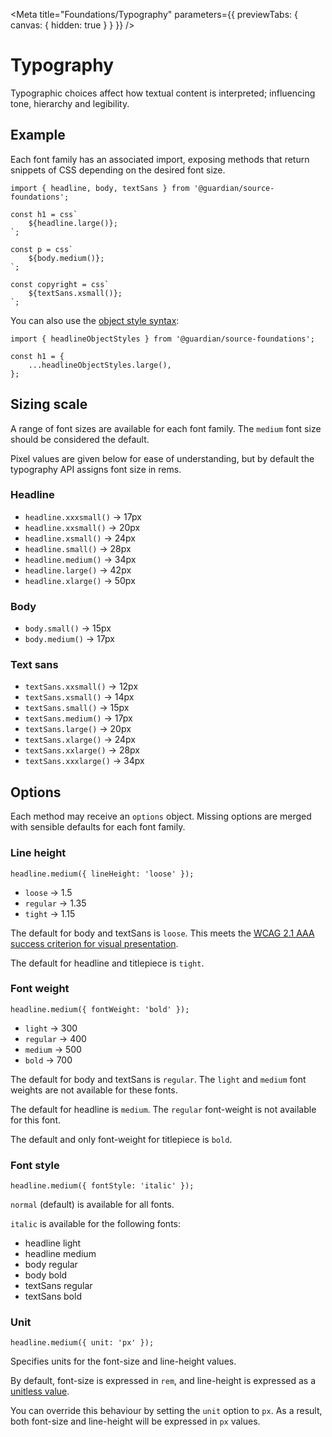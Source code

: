 
<Meta
	title="Foundations/Typography"
	parameters={{ previewTabs: { canvas: { hidden: true } } }}
/>

# Typography

Typographic choices affect how textual content is interpreted; influencing tone,
hierarchy and legibility.

## Example

Each font family has an associated import, exposing methods that return snippets
of CSS depending on the desired font size.

```tsx
import { headline, body, textSans } from '@guardian/source-foundations';

const h1 = css`
	${headline.large()};
`;

const p = css`
	${body.medium()};
`;

const copyright = css`
	${textSans.xsmall()};
`;
```

You can also use the [object style syntax](https://emotion.sh/docs/object-styles):

```tsx
import { headlineObjectStyles } from '@guardian/source-foundations';

const h1 = {
	...headlineObjectStyles.large(),
};
```

## Sizing scale

A range of font sizes are available for each font family. The `medium` font size
should be considered the default.

Pixel values are given below for ease of understanding, but by default the
typography API assigns font size in rems.

### Headline

-   `headline.xxxsmall()` -> 17px
-   `headline.xxsmall()` -> 20px
-   `headline.xsmall()` -> 24px
-   `headline.small()` -> 28px
-   `headline.medium()` -> 34px
-   `headline.large()` -> 42px
-   `headline.xlarge()` -> 50px

### Body

-   `body.small()` -> 15px
-   `body.medium()` -> 17px

### Text sans

-   `textSans.xxsmall()` -> 12px
-   `textSans.xsmall()` -> 14px
-   `textSans.small()` -> 15px
-   `textSans.medium()` -> 17px
-   `textSans.large()` -> 20px
-   `textSans.xlarge()` -> 24px
-   `textSans.xxlarge()` -> 28px
-   `textSans.xxxlarge()` -> 34px

## Options

Each method may receive an `options` object. Missing options are merged with sensible defaults for each font family.

### Line height

```tsx
headline.medium({ lineHeight: 'loose' });
```

-   `loose` -> 1.5
-   `regular` -> 1.35
-   `tight` -> 1.15

The default for body and textSans is `loose`. This meets the [WCAG 2.1 AAA success criterion for visual presentation](https://www.w3.org/TR/WCAG21/#visual-presentation).

The default for headline and titlepiece is `tight`.

### Font weight

```tsx
headline.medium({ fontWeight: 'bold' });
```

-   `light` -> 300
-   `regular` -> 400
-   `medium` -> 500
-   `bold` -> 700

The default for body and textSans is `regular`. The `light` and `medium` font weights are not available for these fonts.

The default for headline is `medium`. The `regular` font-weight is not available for this font.

The default and only font-weight for titlepiece is `bold`.

### Font style

```tsx
headline.medium({ fontStyle: 'italic' });
```

`normal` (default) is available for all fonts.

`italic` is available for the following fonts:

-   headline light
-   headline medium
-   body regular
-   body bold
-   textSans regular
-   textSans bold

### Unit

```tsx
headline.medium({ unit: 'px' });
```

Specifies units for the font-size and line-height values.

By default, font-size is expressed in `rem`, and line-height is expressed as a [unitless value](https://developer.mozilla.org/en-US/docs/Web/CSS/line-height#values).

You can override this behaviour by setting the `unit` option to `px`. As a result, both font-size and line-height will be expressed in `px` values.
